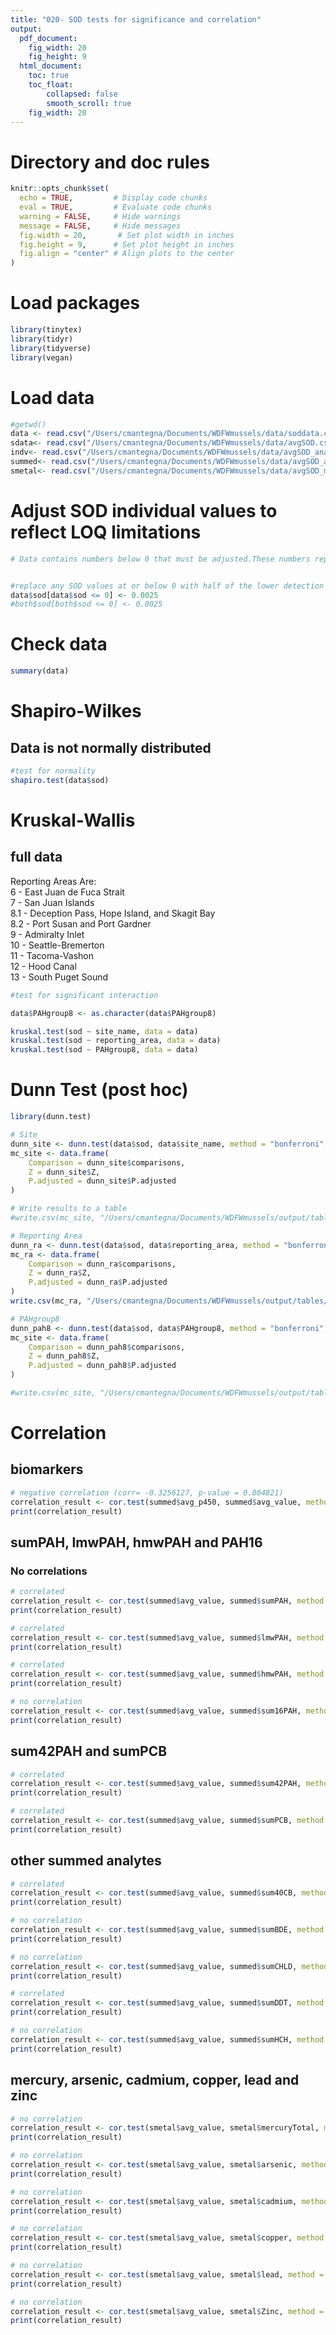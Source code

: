 ```yaml
---
title: "020- SOD tests for significance and correlation"
output:
  pdf_document: 
    fig_width: 20
    fig_height: 9
  html_document: 
    toc: true
    toc_float:
        collapsed: false
        smooth_scroll: true
    fig_width: 20
---
```


# Directory and doc rules

```r

knitr::opts_chunk$set(
  echo = TRUE,         # Display code chunks
  eval = TRUE,         # Evaluate code chunks
  warning = FALSE,     # Hide warnings
  message = FALSE,     # Hide messages
  fig.width = 20,       # Set plot width in inches
  fig.height = 9,      # Set plot height in inches
  fig.align = "center" # Align plots to the center
)

```

# Load packages

```r
library(tinytex)
library(tidyr)
library(tidyverse)
library(vegan)

```

# Load data

```r

#getwd()
data <- read.csv("/Users/cmantegna/Documents/WDFWmussels/data/soddata.csv")
sdata<- read.csv("/Users/cmantegna/Documents/WDFWmussels/data/avgSOD.csv")
indv<- read.csv("/Users/cmantegna/Documents/WDFWmussels/data/avgSOD_analytes.csv")
summed<- read.csv("/Users/cmantegna/Documents/WDFWmussels/data/avgSOD_analytes2.csv")
smetal<- read.csv("/Users/cmantegna/Documents/WDFWmussels/data/avgSOD_metals.csv")

```

# Adjust SOD individual values to reflect LOQ limitations
```r

# Data contains numbers below 0 that must be adjusted.These numbers represent samples whose values were below the limit of quantification using the SOD kit. There was some activity in the raw sample, but it is too far below the limit of the standard curve to be accurately quantified.


#replace any SOD values at or below 0 with half of the lower detection limit of .005 (.005*.5). Lower detection limit determined by assay protocol by the manufacturer, Cayman.
data$sod[data$sod <= 0] <- 0.0025
#both$sod[both$sod <= 0] <- 0.0025

```
# Check data

```r
summary(data)
```

# Shapiro-Wilkes 
## Data is not normally distributed
```r

#test for normality 
shapiro.test(data$sod)

```

# Kruskal-Wallis
## full data
Reporting Areas Are:\
6 - East Juan de Fuca Strait\
7 - San Juan Islands\
8.1 - Deception Pass, Hope Island, and Skagit Bay\
8.2 - Port Susan and Port Gardner\
9 - Admiralty Inlet\
10 - Seattle-Bremerton\
11 - Tacoma-Vashon\
12 - Hood Canal\
13 - South Puget Sound

```r

#test for significant interaction

data$PAHgroup8 <- as.character(data$PAHgroup8)

kruskal.test(sod ~ site_name, data = data)
kruskal.test(sod ~ reporting_area, data = data)
kruskal.test(sod ~ PAHgroup8, data = data)

```


# Dunn Test (post hoc)

```r
library(dunn.test)

# Site
dunn_site <- dunn.test(data$sod, data$site_name, method = "bonferroni", list = TRUE)
mc_site <- data.frame(
    Comparison = dunn_site$comparisons,
    Z = dunn_site$Z,
    P.adjusted = dunn_site$P.adjusted
)

# Write results to a table
#write.csv(mc_site, "/Users/cmantegna/Documents/WDFWmussels/output/tables/SignificantSODsite.csv", row.names = FALSE)

# Reporting Area
dunn_ra <- dunn.test(data$sod, data$reporting_area, method = "bonferroni", list = TRUE)
mc_ra <- data.frame(
    Comparison = dunn_ra$comparisons,
    Z = dunn_ra$Z,
    P.adjusted = dunn_ra$P.adjusted
)
write.csv(mc_ra, "/Users/cmantegna/Documents/WDFWmussels/output/tables/SignificantSODreporting.csv", row.names = FALSE)

# PAHgroup8
dunn_pah8 <- dunn.test(data$sod, data$PAHgroup8, method = "bonferroni", list = TRUE)
mc_site <- data.frame(
    Comparison = dunn_pah8$comparisons,
    Z = dunn_pah8$Z,
    P.adjusted = dunn_pah8$P.adjusted
)

#write.csv(mc_site, "/Users/cmantegna/Documents/WDFWmussels/output/tables/SignificantSODpah8.csv", row.names = FALSE)
```

# Correlation

## biomarkers
```r

# negative correlation (corr= -0.3256127, p-value = 0.004821)
correlation_result <- cor.test(summed$avg_p450, summed$avg_value, method = "spearman")
print(correlation_result)

```

## sumPAH, lmwPAH, hmwPAH and PAH16
### No correlations
```r

# correlated
correlation_result <- cor.test(summed$avg_value, summed$sumPAH, method = "spearman")
print(correlation_result)

# correlated
correlation_result <- cor.test(summed$avg_value, summed$lmwPAH, method = "spearman")
print(correlation_result)

# correlated
correlation_result <- cor.test(summed$avg_value, summed$hmwPAH, method = "spearman")
print(correlation_result)

# no correlation
correlation_result <- cor.test(summed$avg_value, summed$sum16PAH, method = "spearman")
print(correlation_result)

```

## sum42PAH and sumPCB
```r

# correlated
correlation_result <- cor.test(summed$avg_value, summed$sum42PAH, method = "spearman")
print(correlation_result)

# correlated
correlation_result <- cor.test(summed$avg_value, summed$sumPCB, method = "spearman")
print(correlation_result)

```

## other summed analytes
```r

# correlated
correlation_result <- cor.test(summed$avg_value, summed$sum40CB, method = "spearman")
print(correlation_result)

# no correlation
correlation_result <- cor.test(summed$avg_value, summed$sumBDE, method = "spearman")
print(correlation_result)

# no correlation
correlation_result <- cor.test(summed$avg_value, summed$sumCHLD, method = "spearman")
print(correlation_result)

# correlated
correlation_result <- cor.test(summed$avg_value, summed$sumDDT, method = "spearman")
print(correlation_result)

# no correlation
correlation_result <- cor.test(summed$avg_value, summed$sumHCH, method = "spearman")
print(correlation_result)
```

## mercury, arsenic, cadmium, copper, lead and zinc
```r

# no correlation
correlation_result <- cor.test(smetal$avg_value, smetal$mercuryTotal, method = "spearman")
print(correlation_result)

# no correlation
correlation_result <- cor.test(smetal$avg_value, smetal$arsenic, method = "spearman")
print(correlation_result)

# no correlation
correlation_result <- cor.test(smetal$avg_value, smetal$cadmium, method = "spearman")
print(correlation_result)

# no correlation
correlation_result <- cor.test(smetal$avg_value, smetal$copper, method = "spearman")
print(correlation_result)

# no correlation
correlation_result <- cor.test(smetal$avg_value, smetal$lead, method = "spearman")
print(correlation_result)

# no correlation
correlation_result <- cor.test(smetal$avg_value, smetal$Zinc, method = "spearman")
print(correlation_result)

```

